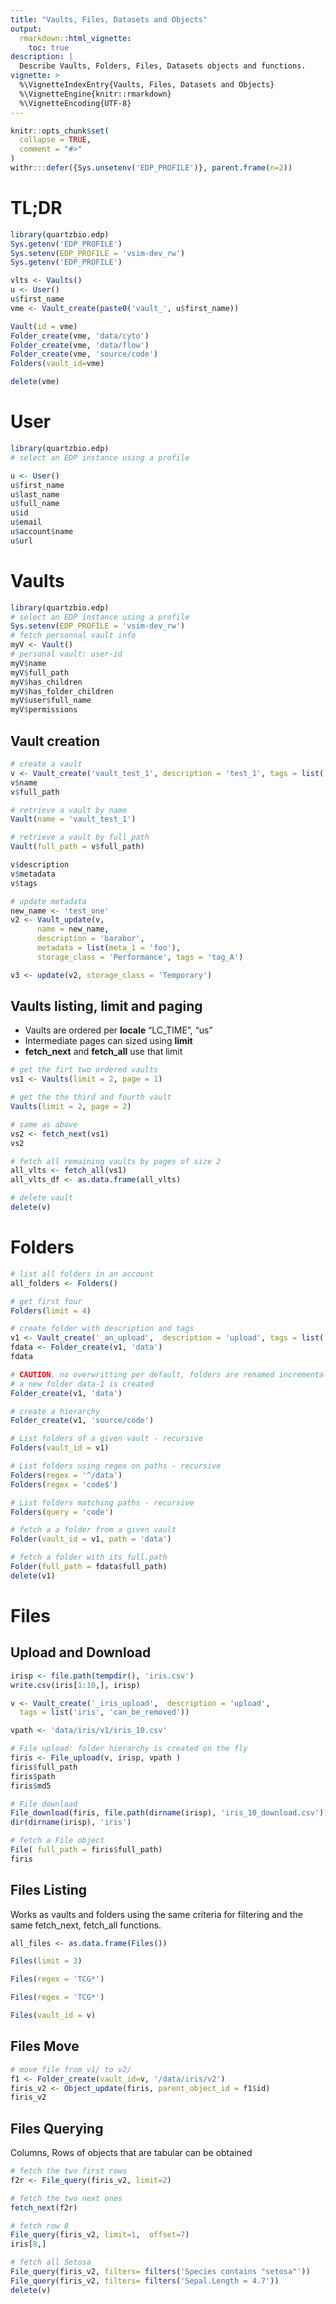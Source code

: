 ```yaml
---
title: "Vaults, Files, Datasets and Objects"
output:
  rmarkdown::html_vignette:
    toc: true
description: |
  Describe Vaults, Folders, Files, Datasets objects and functions.
vignette: >
  %\VignetteIndexEntry{Vaults, Files, Datasets and Objects}
  %\VignetteEngine{knitr::rmarkdown}
  %\VignetteEncoding{UTF-8}
---
```


```r
knitr::opts_chunk$set(
  collapse = TRUE,
  comment = "#>"
)
withr:::defer({Sys.unsetenv('EDP_PROFILE')}, parent.frame(n=2))
```

# TL;DR

```r
library(quartzbio.edp)
Sys.getenv('EDP_PROFILE')
Sys.setenv(EDP_PROFILE = 'vsim-dev_rw')
Sys.getenv('EDP_PROFILE')

vlts <- Vaults()
u <- User()
u$first_name
vme <- Vault_create(paste0('vault_', u$first_name))

Vault(id = vme)
Folder_create(vme, 'data/cyto')
Folder_create(vme, 'data/flow')
Folder_create(vme, 'source/code')
Folders(vault_id=vme)

delete(vme)
```


# User

```r
library(quartzbio.edp)
# select an EDP instance using a profile

u <- User()
u$first_name
u$last_name
u$full_name
u$id
u$email
u$account$name
u$url

```



# Vaults

```r
library(quartzbio.edp)
# select an EDP instance using a profile
Sys.setenv(EDP_PROFILE = 'vsim-dev_rw')
# fetch personnal vault info
myV <- Vault()
# personal vault: user-id
myV$name
myV$full_path 
myV$has_children  
myV$has_folder_children
myV$user$full_name
myV$permissions
```

## Vault creation

```r
# create a vault
v <- Vault_create('vault_test_1', description = 'test_1', tags = list('tag1', 'tag2'))
v$name
v$full_path

# retrieve a vault by name
Vault(name = 'vault_test_1')

# retrieve a vault by full_path
Vault(full_path = v$full_path)

v$description
v$metadata
v$tags

# update metadata
new_name <- 'test_one'
v2 <- Vault_update(v, 
      name = new_name, 
      description = 'barabor', 
      metadata = list(meta_1 = 'foo'), 
      storage_class = 'Performance', tags = 'tag_A')

v3 <- update(v2, storage_class = 'Temporary')

```

## Vaults listing, limit and paging

* Vaults are ordered per **locale** "LC_TIME", "us" 
* Intermediate pages can sized using **limit**
* **fetch_next** and **fetch_all** use that limit 


```r
# get the firt two ordered vaults
vs1 <- Vaults(limit = 2, page = 1)

# get the the third and fourth vault
Vaults(limit = 2, page = 2)

# same as above
vs2 <- fetch_next(vs1)
vs2

# fetch all remaining vaults by pages of size 2
all_vlts <- fetch_all(vs1)
all_vlts_df <- as.data.frame(all_vlts)

# delete vault
delete(v)
```

# Folders

```r
# list all folders in an account
all_folders <- Folders()

# get first four
Folders(limit = 4)

# create folder with description and tags
v1 <- Vault_create('_an_upload',  description = 'upload', tags = list('fake', 'can_be_removed'))
fdata <- Folder_create(v1, 'data')
fdata

# CAUTION, no overwritting per default, folders are renamed incrementally
# a new folder data-1 is created
Folder_create(v1, 'data')

# create a hierarchy
Folder_create(v1, 'source/code')

# List folders of a given vault - recursive
Folders(vault_id = v1)

# List folders using regex on paths - recursive
Folders(regex = '^/data')
Folders(regex = 'code$')

# List folders matching paths - recursive
Folders(query = 'code')

# fetch a a folder from a given vault
Folder(vault_id = v1, path = 'data')

# fetch a folder with its full.path
Folder(full_path = fdata$full_path)
delete(v1)
```


# Files

## Upload and Download

```r
irisp <- file.path(tempdir(), 'iris.csv')
write.csv(iris[1:10,], irisp)

v <- Vault_create('_iris_upload',  description = 'upload', 
  tags = list('iris', 'can_be_removed'))

vpath <- 'data/iris/v1/iris_10.csv'

# File upload: folder hierarchy is created on the fly
firis <- File_upload(v, irisp, vpath )
firis$full_path
firis$path
firis$md5

# File download
File_download(firis, file.path(dirname(irisp), 'iris_10_download.csv')) 
dir(dirname(irisp), 'iris')

# fetch a File object
File( full_path = firis$full_path)
firis

```

## Files Listing

Works as vaults and folders using the same criteria for filtering and the same fetch_next, 
fetch_all functions.

```r
all_files <- as.data.frame(Files())

Files(limit = 3)

Files(regex = 'TCG*')

Files(regex = 'TCG*')

Files(vault_id = v)

```

## Files Move

```r
# move file from v1/ to v2/
f1 <- Folder_create(vault_id=v, '/data/iris/v2')
firis_v2 <- Object_update(firis, parent_object_id = f1$id)
firis_v2
```

## Files Querying

Columns, Rows of objects that are tabular can be obtained

```r
# fetch the two first rows
f2r <- File_query(firis_v2, limit=2)

# fetch the two next ones
fetch_next(f2r)

# fetch row 8
File_query(firis_v2, limit=1,  offset=7)
iris[8,]

# fetch all Setosa 
File_query(firis_v2, filters= filters('Species contains "setosa"'))
File_query(firis_v2, filters= filters('Sepal.Length = 4.7'))
delete(v)
```


